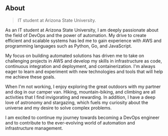## About

> IT student at Arizona State University.

As an IT student at Arizona State University, I am deeply passionate about the field of DevOps and the power of automation. My drive to create efficient and scalable systems has led me to gain experience with AWS and programming languages such as Python, Go, and JavaScript.

My focus on building automated solutions has driven me to take on challenging projects in AWS and develop my skills in infrastructure as code, continuous integration and deployment, and containerization. I'm always eager to learn and experiment with new technologies and tools that will help me achieve these goals.

When I'm not working, I enjoy exploring the great outdoors with my partner and dog in our camper van. Hiking, mountain-biking, and climbing are all activities that I find invigorating and rewarding. In addition, I have a deep love of astronomy and stargazing, which fuels my curiosity about the universe and my desire to solve complex problems.

I am excited to continue my journey towards becoming a DevOps engineer and to contribute to the ever-evolving world of automation and infrastructure management.
